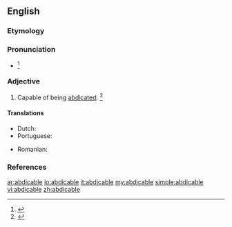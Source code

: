 ==English==

===Etymology===
{{suffix|abdicate|able|lang=en}}

===Pronunciation===
* {{a|US}} {{IPA|/ˈæb.də.kə.bəl/|lang=en}}<ref>{{R:RHCD|page=1}}</ref>

===Adjective===
{{en-adj}}

# Capable of being [[abdicated]]. {{defdate|Late 19<sup>th</sup> century.}}<ref>{{R:SOED5|page=1}}</ref>

====Translations====
{{trans-top|capable of being abdicated}}
* Dutch: {{t|nl|neerlegbaar}}
* Portuguese: {{t|pt|abdicável}}
{{trans-mid}}
* Romanian: {{t|ro|abdicabil}}
{{trans-bottom}}

===References===
<references/>

[[ar:abdicable]]
[[io:abdicable]]
[[it:abdicable]]
[[my:abdicable]]
[[simple:abdicable]]
[[vi:abdicable]]
[[zh:abdicable]]